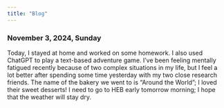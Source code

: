 ```yaml
---
title: "Blog"
---
```


### November 3, 2024, Sunday
Today, I stayed at home and worked on some homework. 
I also used ChatGPT to play a text-based adventure game.
I've been feeling mentally fatigued recently because of two complex 
situations in my life, but I feel a lot better after spending some time
yesterday with my two close research friends. The name of the bakery we
went to is "Around the World"; I loved their sweet desserts! I need to go
to HEB early tomorrow morning; I hope that the weather will stay dry.